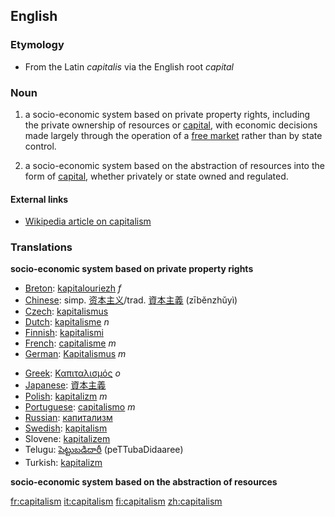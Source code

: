 ==English==

===Etymology===
* From the Latin ''capitalis'' via the English root ''capital''

===Noun===
{{en-noun-unc}}

# {{cattag|politics}} a socio-economic system based on private property rights, including the private ownership of resources or [[capital]], with economic decisions made largely through the operation of a [[free market]] rather than by state control.
# {{cattag|economics}} a socio-economic system based on the abstraction of resources into the form of [[capital]], whether privately or state owned and regulated.

==== External links ====
* [[w:capitalism|Wikipedia article on capitalism]]

===Translations===
'''socio-economic system based on private property rights'''
{{top}}
*[[Breton]]: [[kapitalouriezh]] ''f''
*[[Chinese]]: simp. [[资本主义]]/trad. [[資本主義]] (zīběnzhǔyì)
*[[Czech]]: [[kapitalismus]]
*[[Dutch]]: [[kapitalisme]] ''n''
*[[Finnish]]: [[kapitalismi]]
*[[French]]: [[capitalisme]] ''m''
*[[German]]: [[Kapitalismus]] ''m''
{{mid}}
*[[Greek]]:  [[Καπιταλισμός]] ''ο''
*[[Japanese]]: [[資本主義]]
*[[Polish]]: [[kapitalizm]] ''m''
*[[Portuguese]]: [[capitalismo]] ''m''
*[[Russian]]: [[капитализм]]
*[[Swedish]]: [[kapitalism]]
*Slovene: [[kapitalizem]]
*Telugu: [[పెట్టుబడిదారీ]] (peTTubaDidaaree)
*Turkish: [[kapitalizm]]
{{bottom}}

'''socio-economic system based on the abstraction of resources'''
{{top}}
{{mid}}
{{bottom}}

[[fr:capitalism]]
[[it:capitalism]]
[[fi:capitalism]]
[[zh:capitalism]]